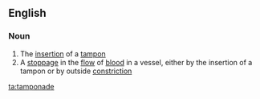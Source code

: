 ==English==

===Noun===
{{wikipedia}}
{{en-noun}}

# The [[insertion]] of a [[tampon]]
# A [[stoppage]] in the [[flow]] of [[blood]] in a vessel, either by the insertion of a tampon or by outside [[constriction]]

[[ta:tamponade]]